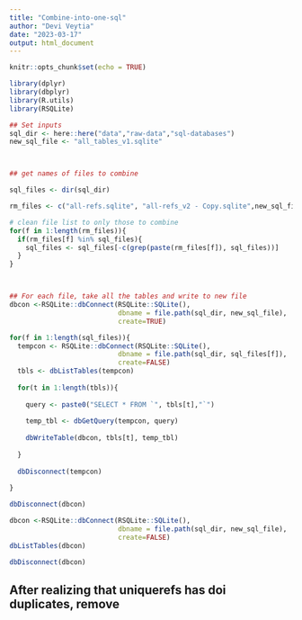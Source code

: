 ```yaml
---
title: "Combine-into-one-sql"
author: "Devi Veytia"
date: "2023-03-17"
output: html_document
---
```



```r
knitr::opts_chunk$set(echo = TRUE)
```



```r
library(dplyr)
library(dbplyr)
library(R.utils)
library(RSQLite)
```


```r
## Set inputs
sql_dir <- here::here("data","raw-data","sql-databases")
new_sql_file <- "all_tables_v1.sqlite"



## get names of files to combine

sql_files <- dir(sql_dir)

rm_files <- c("all-refs.sqlite", "all-refs_v2 - Copy.sqlite",new_sql_file)

# clean file list to only those to combine
for(f in 1:length(rm_files)){
  if(rm_files[f] %in% sql_files){
    sql_files <- sql_files[-c(grep(paste(rm_files[f]), sql_files))]
  }
}



## For each file, take all the tables and write to new file
dbcon <-RSQLite::dbConnect(RSQLite::SQLite(), 
                           dbname = file.path(sql_dir, new_sql_file),
                           create=TRUE)

for(f in 1:length(sql_files)){
  tempcon <- RSQLite::dbConnect(RSQLite::SQLite(), 
                           dbname = file.path(sql_dir, sql_files[f]),
                           create=FALSE)
  tbls <- dbListTables(tempcon)
  
  for(t in 1:length(tbls)){
    
    query <- paste0("SELECT * FROM `", tbls[t],"`")
    
    temp_tbl <- dbGetQuery(tempcon, query)
    
    dbWriteTable(dbcon, tbls[t], temp_tbl)
    
  }
  
  dbDisconnect(tempcon)
  
}

dbDisconnect(dbcon)

```

```r
dbcon <-RSQLite::dbConnect(RSQLite::SQLite(), 
                           dbname = file.path(sql_dir, new_sql_file),
                           create=FALSE)
dbListTables(dbcon)

dbDisconnect(dbcon)
```


## After realizing that uniquerefs has doi duplicates, remove






